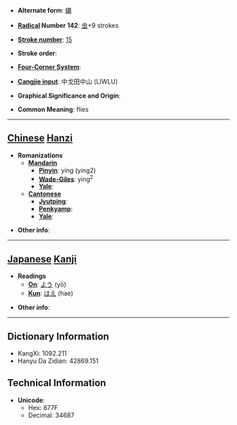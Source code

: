* '''Alternate form''': [[蠅]]

* '''[[Wiktionary:Chinese radical index| Radical]] Number 142''': [[Wiktionary:Chinese radical index 虫|虫]]+9 strokes

* '''[[Wiktionary:Chinese total strokes index|Stroke number]]''': [[Wiktionary:Chinese total strokes index 15|15]]

* '''Stroke order''': 

* '''[[Wiktionary:Chinese four corner index|Four-Corner System]]''': 

* '''[[Wiktionary:Chinese Cangjie index|Cangjie input]]''': 中戈田中山 (LIWLU)

* '''Graphical Significance and Origin''': 

* '''Common Meaning''': flies

----

== [[Chinese]] [[Hanzi]] ==

* '''Romanizations'''
** '''[[Mandarin]]'''
*** '''[[Pinyin]]''': yíng (ying2)
*** '''[[Wade-Giles]]''': ying<sup>2</sup>
*** '''[[Yale]]''': 
** '''[[Cantonese]]'''
*** '''[[Jyutping]]''':
*** '''[[Penkyamp]]''': 
*** '''[[Yale]]''': 

* '''Other info''': 

----

== [[Japanese]] [[Kanji]] ==

* '''Readings'''
** '''[[On]]''': [[よう]] (yō)
** '''[[Kun]]''': [[はえ]] (hae)

* '''Other info''':  

----

== Dictionary Information ==

* KangXi: 1092.211
* Hanyu Da Zidian: 42869.151

== Technical Information ==

* '''Unicode''':
** Hex: 877F
** Decimal: 34687